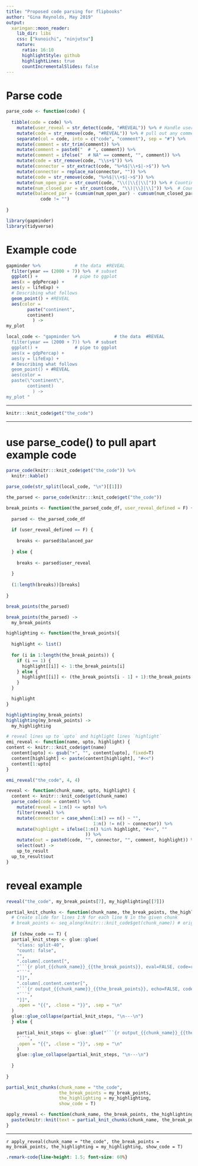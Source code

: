 ```yaml
---
title: "Proposed code parsing for flipbooks"
author: "Gina Reynolds, May 2019"
output:
  xaringan::moon_reader:
    lib_dir: libs
    css: ["kunoichi", "ninjutsu"]
    nature:
      ratio: 16:10
      highlightStyle: github
      highlightLines: true
      countIncrementalSlides: false
---
```



# Parse code


```r
parse_code <- function(code) { 
  
  tibble(code = code) %>% 
    mutate(user_reveal = str_detect(code, "#REVEAL")) %>% # Handle user defined pause points
    mutate(code = str_remove(code, "#REVEAL")) %>% # pull out any comments
    separate(col = code, into = c("code", "comment"), sep = "#") %>% 
    mutate(comment = str_trim(comment)) %>% 
    mutate(comment = paste0("  # ", comment)) %>%  
    mutate(comment = ifelse("  # NA" == comment, "", comment)) %>% 
    mutate(code = str_remove(code, "\\s+$")) %>% 
    mutate(connector = str_extract(code, "%>%$|\\+$|->$")) %>% 
    mutate(connector = replace_na(connector, "")) %>% 
    mutate(code = str_remove(code, "%>%$|\\+$|->$")) %>% 
    mutate(num_open_par = str_count(code, "\\(|\\{|\\[")) %>% # Counting open parentheses
    mutate(num_closed_par = str_count(code, "\\)|\\}|\\]")) %>%  # Counting closed parentheses
    mutate(balanced_par = (cumsum(num_open_par) - cumsum(num_closed_par)) == 0 &
             code != "")
  
}
```

```r
library(gapminder)
library(tidyverse)
```

# Example code

```r
gapminder %>%             # the data  #REVEAL
  filter(year == (2000 + 7)) %>%  # subset 
  ggplot() +              # pipe to ggplot 
  aes(x = gdpPercap) +
  aes(y = lifeExp) +  
  # Describing what follows
  geom_point() + #REVEAL
  aes(color = 
        paste("continent", 
        continent) 
          ) ->  
my_plot 
```


```r
local_code <- "gapminder %>%             # the data  #REVEAL
  filter(year == (2000 + 7)) %>%  # subset 
  ggplot() +              # pipe to ggplot 
  aes(x = gdpPercap) +
  aes(y = lifeExp) +  
  # Describing what follows
  geom_point() + #REVEAL
  aes(color = 
  paste(\"continent\", 
        continent) 
          ) ->  
my_plot "
```


---

```r
knitr:::knit_code$get("the_code")
```

---

# use parse_code() to pull apart example code

```r
parse_code(knitr:::knit_code$get("the_code")) %>% 
  knitr::kable()

parse_code(str_split(local_code, "\n")[[1]])

the_parsed <- parse_code(knitr:::knit_code$get("the_code"))

```



```r
break_points <- function(the_parsed_code_df, user_reveal_defined = F) {
  
  parsed <- the_parsed_code_df
  
  if (user_reveal_defined == F) {
    
    breaks <- parsed$balanced_par
    
  } else {
    
    breaks <- parsed$user_reveal
    
  }
  
  (1:length(breaks))[breaks]
  
}

break_points(the_parsed)

break_points(the_parsed) ->
  my_break_points
```



```r
highlighting <- function(the_break_points){
  
  highlight <- list()
  
  for (i in 1:length(the_break_points)) {
    if (i == 1) {  
      highlight[[i]] <- 1:the_break_points[i]
    } else {
      highlight[[i]] <- (the_break_points[i - 1] + 1):the_break_points[i]
    }
  }

  highlight
}

highlighting(my_break_points) 
highlighting(my_break_points) ->
  my_highlighting
```

```r
# reveal lines up to `upto` and highlight lines `highlight`
emi_reveal <- function(name, upto, highlight) {
content <- knitr:::knit_code$get(name)
  content[upto] <- gsub("+", "", content[upto], fixed=T)
  content[highlight] <- paste(content[highlight], "#<<")
  content[1:upto]
} 

emi_reveal("the_code", 4, 4)

```


```r
reveal <- function(chunk_name, upto, highlight) {
  content <- knitr:::knit_code$get(chunk_name)
  parse_code(code = content) %>% 
    mutate(reveal = 1:n() <= upto) %>% 
    filter(reveal) %>% 
    mutate(connector = case_when(1:n() == n() ~ "",
                                 1:n() != n() ~ connector)) %>% 
    mutate(highlight = ifelse(1:n() %in% highlight, "#<<", ""
                              )) %>% 
    mutate(out = paste0(code, "", connector, "", comment, highlight)) %>% 
    select(out) ->
    up_to_result
  up_to_result$out
}
```

# reveal example


```r
reveal("the_code", my_break_points[7], my_highlighting[[7]])
```



```r
partial_knit_chunks <- function(chunk_name, the_break_points, the_highlighting, show_code = T) {
  # Create slide for lines 1:N for each line N in the given chunk
  # break_points <- seq_along(knitr:::knit_code$get(chunk_name)) # original code, breaks for each line
  
  if (show_code == T) {
  partial_knit_steps <- glue::glue(
    "class: split-40",
    "count: false",
    "",
    ".column[.content[",
    "```{r plot_{{chunk_name}}_{{the_break_points}}, eval=FALSE, code=reveal('{{chunk_name}}', {{the_break_points}}, {{the_highlighting}})}",
    "```",
    "]]",
    ".column[.content.center[",
    "```{r output_{{chunk_name}}_{{the_break_points}}, echo=FALSE, code=reveal('{{chunk_name}}', {{the_break_points}}, {{the_highlighting}})}",
    "```",
    "]]",
    .open = "{{", .close = "}}", .sep = "\n"
  )
  glue::glue_collapse(partial_knit_steps, "\n---\n")
  } else {
    
    partial_knit_steps <- glue::glue("```{r output_{{chunk_name}}_{{the_break_points}}, echo=FALSE, code=reveal('{{chunk_name}}', {{the_break_points}}, {{the_highlighting}})}",
    "```",
    .open = "{{", .close = "}}", .sep = "\n"
    )
    glue::glue_collapse(partial_knit_steps, "\n---\n")
    
  }
  
}


```


```r
partial_knit_chunks(chunk_name = "the_code", 
                    the_break_points = my_break_points, 
                    the_highlighting = my_highlighting, 
                    show_code = T)
```

```r
apply_reveal <- function(chunk_name, the_break_points, the_highlighting, show_code){
  paste(knitr::knit(text = partial_knit_chunks(chunk_name, the_break_points, the_highlighting, show_code = T)), collapse = "\n")
}
```


---

`r apply_reveal(chunk_name = "the_code", the_break_points = my_break_points, the_highlighting = my_highlighting, show_code = T)`





```css
.remark-code{line-height: 1.5; font-size: 60%}
```

